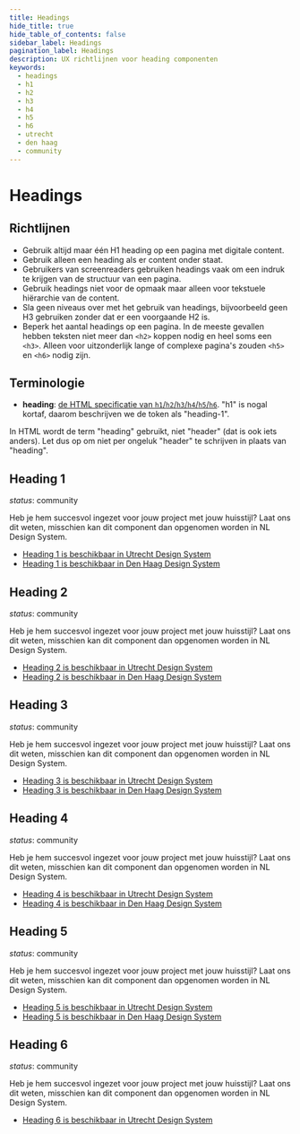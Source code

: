```yaml
---
title: Headings
hide_title: true
hide_table_of_contents: false
sidebar_label: Headings
pagination_label: Headings
description: UX richtlijnen voor heading componenten
keywords:
  - headings
  - h1
  - h2
  - h3
  - h4
  - h5
  - h6
  - utrecht
  - den haag
  - community
---
```


<!-- @license CC0-1.0 -->

# Headings

## Richtlijnen

- Gebruik altijd maar één H1 heading op een pagina met digitale content.
- Gebruik alleen een heading als er content onder staat.
- Gebruikers van screenreaders gebruiken headings vaak om een indruk te krijgen van de structuur van een pagina.
- Gebruik headings niet voor de opmaak maar alleen voor tekstuele hiërarchie van de content.
- Sla geen niveaus over met het gebruik van headings, bijvoorbeeld geen H3 gebruiken zonder dat er een voorgaande H2 is.
- Beperk het aantal headings op een pagina. In de meeste gevallen hebben teksten niet meer dan `<h2>` koppen nodig en heel soms een `<h3>`. Alleen voor uitzonderlijk lange of complexe pagina's zouden `<h5>` en `<h6>` nodig zijn.

## Terminologie

- **heading**: [de HTML specificatie van `h1`/`h2`/`h3`/`h4`/`h5`/`h6`](https://html.spec.whatwg.org/multipage/sections.html#the-h1,-h2,-h3,-h4,-h5,-and-h6-elements). "h1" is nogal kortaf, daarom beschrijven we de token als "heading-1".

In HTML wordt de term "heading" gebruikt, niet "header" (dat is ook iets anders). Let dus op om niet per ongeluk "header" te schrijven in plaats van "heading".

## Heading 1

_status_: community

Heb je hem succesvol ingezet voor jouw project met jouw huisstijl? Laat ons dit weten, misschien kan dit component dan opgenomen worden in NL Design System.

- [Heading 1 is beschikbaar in Utrecht Design System](https://nl-design-system.github.io/utrecht/docs/componenten/Heading/#heading-1)
- [Heading 1 is beschikbaar in Den Haag Design System](https://nl-design-system.github.io/denhaag/?path=/story/react-data-display-typography-heading1--default)

## Heading 2

_status_: community

Heb je hem succesvol ingezet voor jouw project met jouw huisstijl? Laat ons dit weten, misschien kan dit component dan opgenomen worden in NL Design System.

- [Heading 2 is beschikbaar in Utrecht Design System](https://nl-design-system.github.io/utrecht/docs/componenten/Heading/#heading-2)
- [Heading 2 is beschikbaar in Den Haag Design System](https://nl-design-system.github.io/denhaag/?path=/story/react-data-display-typography-heading2--default)

## Heading 3

_status_: community

Heb je hem succesvol ingezet voor jouw project met jouw huisstijl? Laat ons dit weten, misschien kan dit component dan opgenomen worden in NL Design System.

- [Heading 3 is beschikbaar in Utrecht Design System](https://nl-design-system.github.io/utrecht/docs/componenten/Heading/#heading-3)
- [Heading 3 is beschikbaar in Den Haag Design System](https://nl-design-system.github.io/denhaag/?path=/story/react-data-display-typography-heading3--default)

## Heading 4

_status_: community

Heb je hem succesvol ingezet voor jouw project met jouw huisstijl? Laat ons dit weten, misschien kan dit component dan opgenomen worden in NL Design System.

- [Heading 4 is beschikbaar in Utrecht Design System](https://nl-design-system.github.io/utrecht/docs/componenten/Heading/#heading-4)
- [Heading 4 is beschikbaar in Den Haag Design System](https://nl-design-system.github.io/denhaag/?path=/story/react-data-display-typography-heading4--default)

## Heading 5

_status_: community

Heb je hem succesvol ingezet voor jouw project met jouw huisstijl? Laat ons dit weten, misschien kan dit component dan opgenomen worden in NL Design System.

- [Heading 5 is beschikbaar in Utrecht Design System](https://nl-design-system.github.io/utrecht/docs/componenten/Heading/#heading-5)
- [Heading 5 is beschikbaar in Den Haag Design System](https://nl-design-system.github.io/denhaag/?path=/story/react-data-display-typography-heading5--default)

## Heading 6

_status_: community

Heb je hem succesvol ingezet voor jouw project met jouw huisstijl? Laat ons dit weten, misschien kan dit component dan opgenomen worden in NL Design System.

- [Heading 6 is beschikbaar in Utrecht Design System](https://nl-design-system.github.io/utrecht/docs/componenten/Heading/#heading-6)
